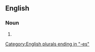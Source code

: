 ==English==

===Noun===
{{head|en|noun form}}

# {{plural of|en|afflux}}

[[Category:English plurals ending in "-es"]]